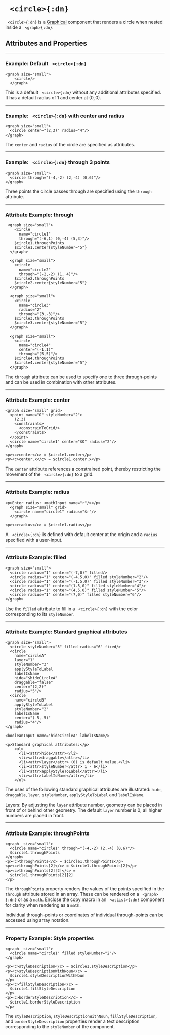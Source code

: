 


# ` <circle>{:dn}`


` <circle>{:dn}` is a [Graphical](../document_structure/essentialConcepts#component-types)
component that renders a circle when nested inside a ` <graph>{:dn}`.

## Attributes and Properties 
 <AttrDisplay name='circle'/> 
 <PropDisplay name='circle'/>


---

### Example: Default ` <circle>{:dn}`


```doenet-example
<graph size="small">
    <circle/>
  </graph>      
```



This is a default ` <circle>{:dn}` without any additional attributes specified. 
It has a default radius of $1$ and center at $(0,0)$.



---

### Example: ` <circle>{:dn}` with center and radius


```doenet-example
<graph size="small">
  <circle center="(2,3)" radius="4"/>
</graph>
```



The `center` and `radius` of the circle are specified as attributes.



---

### Example: ` <circle>{:dn}` through 3 points


```doenet-example
<graph size="small">
  <circle through="(-4,-2) (2,-4) (0,6)"/>
</graph>
```



Three points the circle passes through are specified using the `through` attribute.



---

### Attribute Example: through


```doenet-editor-horiz
 <graph size="small">
    <circle 
      name="circle1" 
      through="(-6,1) (0,-4) (5,3)"/>
    $circle1.throughPoints 
    $circle1.center{styleNumber="5"}
  </graph>

  <graph size="small">
    <circle 
      name="circle2" 
      through="(-2,-2) (1, 4)"/>
    $circle2.throughPoints 
    $circle2.center{styleNumber="5"}
  </graph>

  <graph size="small">
    <circle 
      name="circle3" 
      radius="2" 
      through="(3,-3)"/>
    $circle3.throughPoints 
    $circle3.center{styleNumber="5"}
  </graph>

  <graph size="small">
    <circle 
      name="circle4" 
      center="(-1,1)" 
      through="(5,5)"/>
    $circle4.throughPoints 
    $circle4.center{styleNumber="5"}
  </graph>
```


The `through` attribute can be used to specify one to three through-points 
and can be used in combination with other attributes.


---

### Attribute Example: center


```doenet-editor-horiz
<graph size="small" grid>
  <point name="O" styleNumber="2">
    (2,3)
    <constraints>
      <constrainToGrid/>
    </constraints>
  </point>
  <circle name="circle1" center="$O" radius="2"/>
</graph>

<p><c>center</c> = $circle1.center</p>
<p><c>center.x</c> = $circle1.center.x</p>
```



The `center` attribute references a constrained point, thereby 
restricting the movement of the ` <circle>{:dn}` to a grid.



---

### Attribute Example: radius


```doenet-editor-horiz
<p>Enter radius: <mathInput name="r"/></p>
  <graph size="small" grid>
    <circle name="circle1" radius="$r"/>
  </graph>

<p><c>radius</c> = $circle1.radius</p>
```



A ` <circle>{:dn}` is defined with default center at the origin 
and a `radius` specified with a user-input.



---

### Attribute Example: filled


```doenet-example
<graph size="small">
  <circle radius="1" center="(-7,0)" filled/>
  <circle radius="1" center="(-4.5,0)" filled styleNumber="2"/>
  <circle radius="1" center="(-1.5,0)" filled styleNumber="3"/>
  <circle radius="1" center="(1.5,0)" filled styleNumber="4"/>
  <circle radius="1" center="(4.5,0)" filled styleNumber="5"/>
  <circle radius="1" center="(7,0)" filled styleNumber="6"/>
</graph>
```



Use the `filled` attribute to fill in a ` <circle>{:dn}` with the 
color corresponding to its `styleNumber`.



---

### Attribute Example: Standard graphical attributes


```doenet-editor-horiz
<graph size="small">
  <circle styleNumber="5" filled radius="6" fixed/>
  <circle 
    name="circleA" 
    layer="1" 
    styleNumber="3" 
    applyStyleToLabel 
    labelIsName 
    hide="$hideCircleA" 
    draggable="false" 
    center="(2,2)" 
    radius="5"/>
  <circle 
    name="circleB" 
    applyStyleToLabel 
    styleNumber="2" 
    labelIsName 
    center="(-5,-5)" 
    radius="4"/>
</graph>

<booleanInput name="hideCircleA" labelIsName/>

<p>Standard graphical attributes:</p>
    <ul>
      <li><attr>hide</attr></li>
      <li><attr>draggable</attr></li>
      <li><attr>layer</attr> (0) is default value.</li>
      <li><attr>styleNumber</attr> 1 - 6</li>
      <li><attr>applyStyleToLabel</attr></li>
      <li><attr>labelIsName</attr></li>
    </ul>
```



The uses of the following standard graphical attributes are illustrated: 
`hide`, `draggable`, `layer`, `styleNumber`, `applyStyleToLabel` and `labelIsName`.


Layers: By adjusting the `layer` attribute number, geometry can be placed 
in front of or behind other geometry. The default `layer` number is 0; all 
higher numbers are placed in front.



---

### Attribute Example: throughPoints


```doenet-editor-horiz
<graph  size="small">
  <circle name="circle1" through="(-4,-2) (2,-4) (0,6)"/>
  $circle1.throughPoints
</graph>
<p><c>throughPoints</c> = $circle1.throughPoints</p>
<p><c>throughPoints[2]</c> = $circle1.throughPoints[2]</p>
<p><c>throughPoints[2][2]</c> = 
  $circle1.throughPoints[2][2]
</p>
```

The `throughPoints` property renders the values of the points specified 
in the `through` attribute stored in an array. These can be rendered on a 
` <graph>{:dn}` or as a `math`. Enclose the copy macro in an ` <asList>{:dn}` 
component for clarity when rendering as a `math`.


Individual through-points or coordinates of individual through-points 
can be accessed using array notation.



---

### Property Example: Style properties


```doenet-editor-horiz
<graph  size="small">
  <circle name="circle1" filled styleNumber="2"/>
</graph>

<p><c>styleDescription</c> = $circle1.styleDescription</p>
<p><c>styleDescriptionWithNoun</c> = 
  $circle1.styleDescriptionWithNoun
</p>
<p><c>fillStyleDescription</c> = 
  $circle1.fillStyleDescription
</p>
<p><c>borderStyleDescription</c> = 
  $circle1.borderStyleDescription
</p>
```

The `styleDescription`, `styleDescriptionWithNoun`, `fillStyleDescription`, 
and `borderStyleDescription` properties render a text description 
corresponding to the `styleNumber` of the component.


